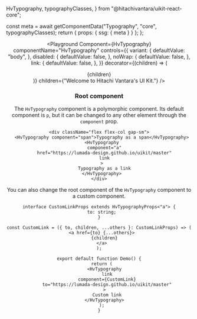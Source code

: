   HvTypography,
  typographyClasses,
} from "@hitachivantara/uikit-react-core";



  const meta = await getComponentData("Typography", "core", typographyClasses);
  return { props: { ssg: { meta } } };
};

<Header />

<Playground
  Component={HvTypography}
  componentName="HvTypography"
  controls={{
    variant: {
      defaultValue: "body",
    },
    disabled: {
      defaultValue: false,
    },
    noWrap: {
      defaultValue: false,
    },
    link: {
      defaultValue: false,
    },
  }}
  decorator={(children) => (
    <div className="w-200px text-balance">{children}</div>
  )}
  children={"Welcome to Hitachi Vantara's UI Kit."}
/>

### Root component

The `HvTypography` component is a polymorphic component. Its default component is `p`,
but it can be changed to any other element through the `component` prop.

```tsx live
<div className="flex flex-col gap-sm">
  <HvTypography component="span">Typography as a span</HvTypography>
  <HvTypography
    component="a"
    href="https://lumada-design.github.io/uikit/master"
    link
  >
    Typography as a link
  </HvTypography>
</div>
```

You can also change the root component of the `HvTypography` component to a
custom component.

```tsx live
interface CustomLinkProps extends HvTypographyProps<"a"> {
  to: string;
}

const CustomLink = ({ to, children, ...others }: CustomLinkProps) => (
  <a href={to} {...others}>
    {children}
  </a>
);

export default function Demo() {
  return (
    <HvTypography
      link
      component={CustomLink}
      to="https://lumada-design.github.io/uikit/master"
    >
      Custom link
    </HvTypography>
  );
}
```
